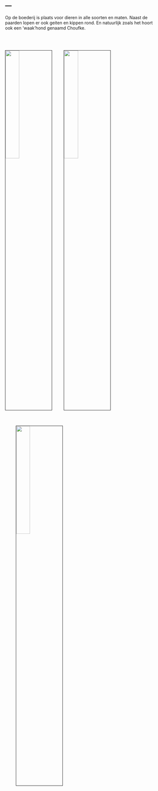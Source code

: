 ---
---

<link rel="stylesheet" href="styles.css" type="text/css">

Op de boederij is plaats voor dieren in alle soorten en maten.
Naast de paarden lopen er ook geiten en kippen rond. En natuurlijk zoals het hoort ook een 'waak'hond genaamd Choufke.


<img src="images/boerderij.jpg" style="width:30%; border:1px solid; margin-top: 50px" align="left">
<img src="images/kip.jpg" style="width:30%; border:1px solid; margin-top: 50px; margin-left: 35px" align="left">
<img src="images/chouf.jpg" style="width:30%; border:1px solid; margin-top: 50px; margin-left: 35px" align="left">